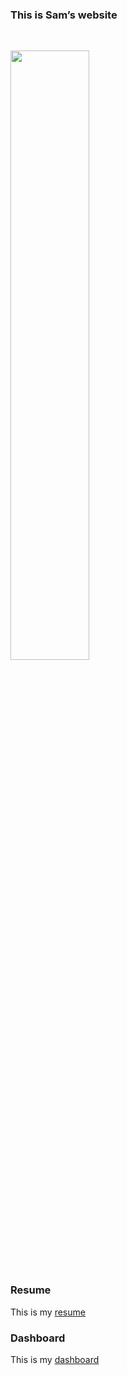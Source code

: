 <br><br>


### This is Sam's website
<br>

<img src="images/otis.jpg" style="width:50%">

### Resume
This is my [resume](resume.html)

### Dashboard
This is my [dashboard](dashboard_template.html)




















